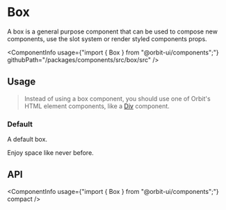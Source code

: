 
<Meta
    title="Components/Box"
    id="box"
/>

# Box

<Tagline>A box is a general purpose component that can be used to compose new components, use the slot system or render styled components props.</Tagline>

<ComponentInfo
    usage={"import { Box } from \"@orbit-ui/components\";"}
    githubPath="/packages/components/src/box/src"
/>

## Usage

> Instead of using a box component, you should use one of Orbit's HTML element components, like a [Div](?path=/docs/html-div--example) component.

### Default

A default box.

<Preview>
    <Story name="default">
        <Box>Enjoy space like never before.</Box>
    </Story>
</Preview>

## API

<ComponentInfo
    usage={"import { Box } from \"@orbit-ui/components\";"}
    compact
/>

<ArgsTable of={InnerBox} sort="alpha" />
